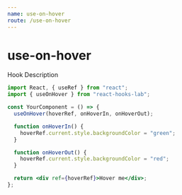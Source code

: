 ```yaml
---
name: use-on-hover
route: /use-on-hover
---
```



# use-on-hover

Hook Description

<Playground>
  <OnHover />
</Playground>

```jsx
import React, { useRef } from "react";
import { useOnHover } from "react-hooks-lab";

const YourComponent = () => {
  useOnHover(hoverRef, onHoverIn, onHoverOut);

  function onHoverIn() {
    hoverRef.current.style.backgroundColor = "green";
  }

  function onHoverOut() {
    hoverRef.current.style.backgroundColor = "red";
  }

  return <div ref={hoverRef}>Hover me</div>;
};
```
